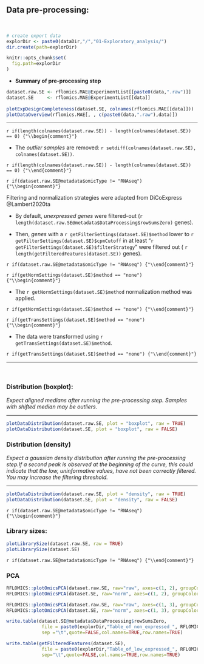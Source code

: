 ## Data pre-processing: {.tabset}

<br>

```r
# create export data
explorDir <- paste0(dataDir,"/","01-Exploratory_analysis/")
dir.create(path=explorDir)

knitr::opts_chunk$set(
  fig.path=explorDir
)


```

* **Summary of pre-processing step**

```r

dataset.raw.SE <- rflomics.MAE@ExperimentList[[paste0(data,".raw")]]
dataset.SE     <- rflomics.MAE@ExperimentList[[data]]
 
plotExpDesignCompleteness(dataset.SE, colnames(rflomics.MAE[[data]]))
plotDataOverview(rflomics.MAE[, , c(paste0(data,".raw"),data)])           
```

--- 

`r if(length(colnames(dataset.raw.SE)) - length(colnames(dataset.SE)) == 0) {"\\begin{comment}"}`

* The *outlier samples* are removed: `r setdiff(colnames(dataset.raw.SE), colnames(dataset.SE))`.

`r if(length(colnames(dataset.raw.SE)) - length(colnames(dataset.SE)) == 0) {"\\end{comment}"}`

<!-- RNAseq data cas -->

`r if(dataset.raw.SE@metadata$omicType != "RNAseq") {"\\begin{comment}"}`

Filtering and normalization strategies were adapted from DiCoExpress @Lambert2020ta

* By default, *unexpressed genes* were filtered-out (`r length(dataset.raw.SE@metadata$DataProcessing$rowSumsZero)` genes).

* Then, *genes* with a `r getFilterSettings(dataset.SE)$method` lower to `r getFilterSettings(dataset.SE)$cpmCutoff` in at least "`r getFilterSettings(dataset.SE)$filterStrategy`" were filtered out ( `r length(getFilteredFeatures(dataset.SE))` genes).

`r if(dataset.raw.SE@metadata$omicType != "RNAseq") {"\\end{comment}"}`

`r if(getNormSettings(dataset.SE)$method == "none") {"\\begin{comment}"}`

* The `r getNormSettings(dataset.SE)$method` normalization method was applied. 

`r if(getNormSettings(dataset.SE)$method == "none") {"\\end{comment}"}`

<!-- proteomics or metabolomics data cas -->

`r if(getTransSettings(dataset.SE)$method == "none") {"\\begin{comment}"}`

* The data were transformed using `r getTransSettings(dataset.SE)$method`.

`r if(getTransSettings(dataset.SE)$method == "none") {"\\end{comment}"}`

---

<br>

<!-- Distribution of feature counts before/after pre-processing : boxplot -->

### Distribution (boxplot):

*Expect aligned medians after running the pre-processing step. Samples with shifted median may be outliers.*

---

```r

plotDataDistribution(dataset.raw.SE, plot = "boxplot", raw = TRUE)
plotDataDistribution(dataset.SE, plot = "boxplot", raw = FALSE)

```

### Distribution (density)

*Expect a gaussian density distribution after running the pre-processing step.If a second peak is observed at the beginning of the curve, this could indicate that the low, uninformative values, have not been correctly filtered. You may increase the filtering threshold.*

---

```r
plotDataDistribution(dataset.raw.SE, plot = "density", raw = TRUE)
plotDataDistribution(dataset.SE, plot = "density", raw = FALSE)
```

<!-- Histograms of the library size before/after pre-processing -->

`r if(dataset.raw.SE@metadata$omicType != "RNAseq") {"\\begin{comment}"}`

### Library sizes:

```r

plotLibrarySize(dataset.raw.SE, raw = TRUE)
plotLibrarySize(dataset.SE)

```

`r if(dataset.raw.SE@metadata$omicType != "RNAseq") {"\\end{comment}"}`

### PCA

```r

RFLOMICS::plotOmicsPCA(dataset.raw.SE, raw="raw", axes=c(1, 2), groupColor="groups")
RFLOMICS::plotOmicsPCA(dataset.SE, raw="norm", axes=c(1, 2), groupColor="groups")
```

```r

RFLOMICS::plotOmicsPCA(dataset.raw.SE, raw="raw", axes=c(1, 3), groupColor="groups")
RFLOMICS::plotOmicsPCA(dataset.SE, raw="norm", axes=c(1, 3), groupColor="groups")
```



```r

write.table(dataset.SE@metadata$DataProcessing$rowSumsZero,
             file = paste0(explorDir,"Table_of_non_expressed_", RFLOMICS:::omicsDic(dataset.SE)[["variableName"]],".txt"),
             sep ="\t",quote=FALSE,col.names=TRUE,row.names=TRUE)

write.table(getFilteredFeatures(dataset.SE),
             file = paste0(explorDir,"Table_of_low_expressed_", RFLOMICS:::omicsDic(dataset.SE)[["variableName"]],".txt"),
             sep="\t",quote=FALSE,col.names=TRUE,row.names=TRUE)
 
```

